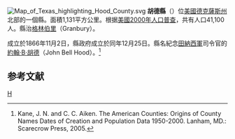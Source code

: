 {{noteTA
|T=zh-hans:胡德县 (得克萨斯州);zh-hk:胡德縣 (德克薩斯州);zh-tw:胡德郡 (德克薩斯州);
}}
[[File:Map_of_Texas_highlighting_Hood_County.svg|right]]
'''胡德縣'''（{{lang-en|Hood County}}）位[[美國|美國]][[德克薩斯州|德克薩斯州]]北部的一個縣。面積1,131平方公里。根据[[美國2000年人口普查|美國2000年人口普查]]，共有人口41,100人。縣治[[格林伯里|格林伯里]]（Granbury）。

成立於1866年11月2日，縣政府成立於同年12月25日。縣名紀念[[田納西軍|田納西軍]]司令官的[[約翰·B·胡德|約翰·B·胡德]]（John Bell Hood）。<ref>Kane, J. N. and C. C. Aiken. The American Counties: Origins of County Names Dates of Creation and Population Data 1950-2000. Lanham, MD.: Scarecrow Press, 2005.</ref>

== 参考文献 ==
<div class="references-small">
<references />
</div>
{{德克萨斯州}}
[[Category:得克萨斯州行政区划|H]]